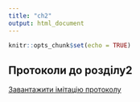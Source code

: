 ```yaml
---
title: "ch2"
output: html_document
---
```


```r
knitr::opts_chunk$set(echo = TRUE)
```

## Протоколи до розділу2

<a href="myfile.pdf" download>Завантажити імітацію протоколу</a>
